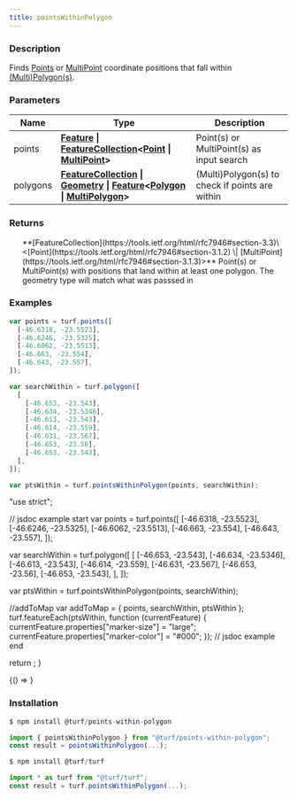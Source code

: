```yaml
---
title: pointsWithinPolygon
---
```



### Description

Finds [Points](https://tools.ietf.org/html/rfc7946#section-3.1.2) or [MultiPoint](https://tools.ietf.org/html/rfc7946#section-3.1.3) coordinate positions that fall within [(Multi)Polygon(s)](https://tools.ietf.org/html/rfc7946#section-3.1.6).

### Parameters

| Name     | Type                                                                                                                                                                                                                                                                                                                                      | Description                                     |
| -------- | ----------------------------------------------------------------------------------------------------------------------------------------------------------------------------------------------------------------------------------------------------------------------------------------------------------------------------------------- | ----------------------------------------------- |
| points   | **[Feature](https://tools.ietf.org/html/rfc7946#section-3.2) \| [FeatureCollection](https://tools.ietf.org/html/rfc7946#section-3.3)\<[Point](https://tools.ietf.org/html/rfc7946#section-3.1.2) \| [MultiPoint](https://tools.ietf.org/html/rfc7946#section-3.1.3)>**                                                                    | Point(s) or MultiPoint(s) as input search       |
| polygons | **[FeatureCollection](https://tools.ietf.org/html/rfc7946#section-3.3) \| [Geometry](https://tools.ietf.org/html/rfc7946#section-3.1) \| [Feature](https://tools.ietf.org/html/rfc7946#section-3.2)\<[Polygon](https://tools.ietf.org/html/rfc7946#section-3.1.6) \| [MultiPolygon](https://tools.ietf.org/html/rfc7946#section-3.1.7)>** | (Multi)Polygon(s) to check if points are within |

### Returns

<ul>
  **[FeatureCollection](https://tools.ietf.org/html/rfc7946#section-3.3)\<[Point](https://tools.ietf.org/html/rfc7946#section-3.1.2) \| [MultiPoint](https://tools.ietf.org/html/rfc7946#section-3.1.3)>** Point(s) or MultiPoint(s) with positions that land within at least one polygon.  The geometry type will match what was passsed in

</ul>

### Examples

```javascript
var points = turf.points([
  [-46.6318, -23.5523],
  [-46.6246, -23.5325],
  [-46.6062, -23.5513],
  [-46.663, -23.554],
  [-46.643, -23.557],
]);

var searchWithin = turf.polygon([
  [
    [-46.653, -23.543],
    [-46.634, -23.5346],
    [-46.613, -23.543],
    [-46.614, -23.559],
    [-46.631, -23.567],
    [-46.653, -23.56],
    [-46.653, -23.543],
  ],
]);

var ptsWithin = turf.pointsWithinPolygon(points, searchWithin);
```

  "use strict";

  // jsdoc example start
  var points = turf.points([
    [-46.6318, -23.5523],
    [-46.6246, -23.5325],
    [-46.6062, -23.5513],
    [-46.663, -23.554],
    [-46.643, -23.557],
  ]);

  var searchWithin = turf.polygon([
    [
      [-46.653, -23.543],
      [-46.634, -23.5346],
      [-46.613, -23.543],
      [-46.614, -23.559],
      [-46.631, -23.567],
      [-46.653, -23.56],
      [-46.653, -23.543],
    ],
  ]);

  var ptsWithin = turf.pointsWithinPolygon(points, searchWithin);

  //addToMap
  var addToMap = { points, searchWithin, ptsWithin };
  turf.featureEach(ptsWithin, function (currentFeature) {
    currentFeature.properties["marker-size"] = "large";
    currentFeature.properties["marker-color"] = "#000";
  });
  // jsdoc example end

  return <ExampleMap addToMap={addToMap} />;
}

<!-- prettier-ignore -->
<BrowserOnly>{() => <Map0 />}</BrowserOnly>

### Installation

```javascript
$ npm install @turf/points-within-polygon

import { pointsWithinPolygon } from "@turf/points-within-polygon";
const result = pointsWithinPolygon(...);
```

```javascript
$ npm install @turf/turf

import * as turf from "@turf/turf";
const result = turf.pointsWithinPolygon(...);
```
